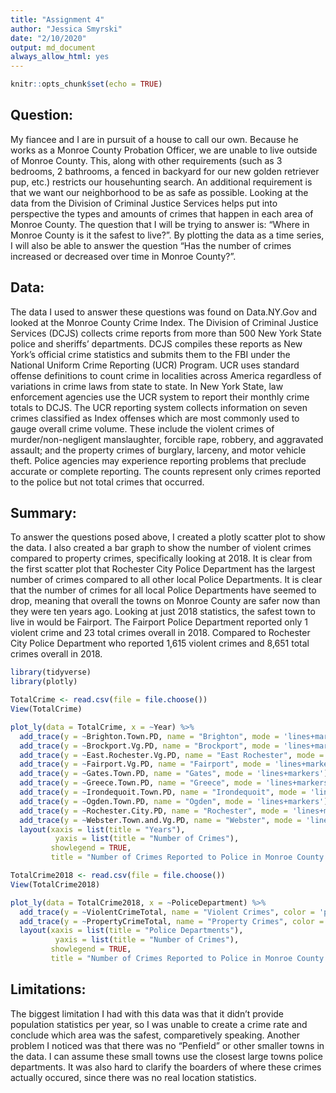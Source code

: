 ```yaml
---
title: "Assignment 4"
author: "Jessica Smyrski"
date: "2/10/2020"
output: md_document
always_allow_html: yes
---
```


```r
knitr::opts_chunk$set(echo = TRUE)
```

## Question:
My fiancee and I are in pursuit of a house to call our own. Because he works as a Monroe County Probation Officer, we are unable to live outside of Monroe County. This, along with other requirements (such as 3 bedrooms, 2 bathrooms, a fenced in backyard for our new golden retriever pup, etc.) restricts our househunting search. An additional requirement is that we want our neighborhood to be as safe as possible. Looking at the data from the Division of Criminal Justice Services helps put into perspective the types and amounts of crimes that happen in each area of Monroe County. 
The question that I will be trying to answer is: "Where in Monroe County is it the safest to live?". By plotting the data as a time series, I will also be able to answer the question "Has the number of crimes increased or decreased over time in Monroe County?".

## Data: 
The data I used to answer these questions was found on Data.NY.Gov and looked at the Monroe County Crime Index.
The Division of Criminal Justice Services (DCJS) collects crime reports from more than 500 New York State police and sheriffs’ departments. DCJS compiles these reports as New York’s official crime statistics and submits them to the FBI under the National Uniform Crime Reporting (UCR) Program. UCR uses standard offense definitions to count crime in localities across America regardless of variations in crime laws from state to state. In New York State, law enforcement agencies use the UCR system to report their monthly crime totals to DCJS. The UCR reporting system collects information on seven crimes classified as Index offenses which are most commonly used to gauge overall crime volume. These include the violent crimes of murder/non-negligent manslaughter, forcible rape, robbery, and aggravated assault; and the property crimes of burglary, larceny, and motor vehicle theft. Police agencies may experience reporting problems that preclude accurate or complete reporting. The counts represent only crimes reported to the police but not total crimes that occurred.

## Summary:
To answer the questions posed above, I created a plotly scatter plot to show the data. I also created a bar graph to show the number of violent crimes compared to property crimes, specifically looking at 2018. It is clear from the first scatter plot that Rochester City Police Department has the largest number of crimes compared to all other local Police Departments. It is clear that the number of crimes for all local Police Departments have seemed to drop, meaning that overall the towns on Monroe County are safer now than they were ten years ago. Looking at just 2018 statistics, the safest town to live in would be Fairport. The Fairport Police Department reported only 1 violent crime and 23 total crimes overall in 2018. Compared to Rochester City Police Department who reported 1,615 violent crimes and 8,651 total crimes overall in 2018.

```r
library(tidyverse)
library(plotly)

TotalCrime <- read.csv(file = file.choose())
View(TotalCrime)

plot_ly(data = TotalCrime, x = ~Year) %>%
  add_trace(y = ~Brighton.Town.PD, name = "Brighton", mode = 'lines+markers') %>%
  add_trace(y = ~Brockport.Vg.PD, name = "Brockport", mode = 'lines+markers') %>%
  add_trace(y = ~East.Rochester.Vg.PD, name = "East Rochester", mode = 'lines+markers')%>%
  add_trace(y = ~Fairport.Vg.PD, name = "Fairport", mode = 'lines+markers') %>%
  add_trace(y = ~Gates.Town.PD, name = "Gates", mode = 'lines+markers') %>%
  add_trace(y = ~Greece.Town.PD, name = "Greece", mode = 'lines+markers')%>%
  add_trace(y = ~Irondequoit.Town.PD, name = "Irondequoit", mode = 'lines+markers') %>%
  add_trace(y = ~Ogden.Town.PD, name = "Ogden", mode = 'lines+markers') %>%
  add_trace(y = ~Rochester.City.PD, name = "Rochester", mode = 'lines+markers')%>%
  add_trace(y = ~Webster.Town.and.Vg.PD, name = "Webster", mode = 'lines+markers')%>%
  layout(xaxis = list(title = "Years"),
          yaxis = list(title = "Number of Crimes"),
         showlegend = TRUE,
         title = "Number of Crimes Reported to Police in Monroe County (1990 to 2018)")
```

```r
TotalCrime2018 <- read.csv(file = file.choose())
View(TotalCrime2018)

plot_ly(data = TotalCrime2018, x = ~PoliceDepartment) %>%
  add_trace(y = ~ViolentCrimeTotal, name = "Violent Crimes", color = 'purple') %>%
  add_trace(y = ~PropertyCrimeTotal, name = "Property Crimes", color = 'yellow')%>%
  layout(xaxis = list(title = "Police Departments"),
          yaxis = list(title = "Number of Crimes"),
         showlegend = TRUE,
         title = "Number of Crimes Reported to Police in Monroe County by Town in 2018")
```

## Limitations:
The biggest limitation I had with this data was that it didn't provide population statistics per year, so I was unable to create a crime rate and conclude which area was the safest, comparetively speaking. Another problem I noticed was that there was no "Penfield" or other smaller towns in the data. I can assume these small towns use the closest large towns police departments. It was also hard to clarify the boarders of where these crimes actually occured, since there was no real location statistics.
